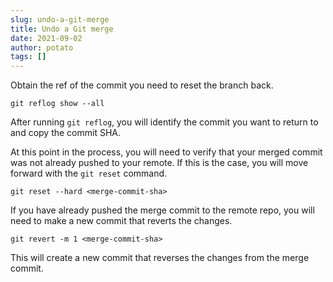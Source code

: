 ```yaml
---
slug: undo-a-git-merge
title: Undo a Git merge
date: 2021-09-02
author: potato
tags: []
---
```

Obtain the ref of the commit you need to reset the branch back.

```
git reflog show --all
```

After running `git reflog`, you will identify the commit you want to return to and copy the commit SHA.

At this point in the process, you will need to verify that your merged commit was not already pushed to your remote. If this is the case, you will move forward with the `git reset` command.

```
git reset --hard <merge-commit-sha>
```

If you have already pushed the merge commit to the remote repo, you will need to make a new commit that reverts the changes.

```
git revert -m 1 <merge-commit-sha>
```

This will create a new commit that reverses the changes from the merge commit.